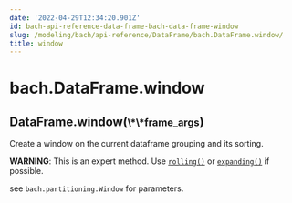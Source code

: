 ```yaml
---
date: '2022-04-29T12:34:20.901Z'
id: bach-api-reference-data-frame-bach-data-frame-window
slug: /modeling/bach/api-reference/DataFrame/bach.DataFrame.window/
title: window
---
```


# bach.DataFrame.window

<div class="method">
<h2 class="signature-class"><span class="additional-name">DataFrame.</span><span class="name">window(</span><small class="parameter-list"><span class="parameter" id="**">\*\*frame_args</span></small>)</h2>


<div class="content">

Create a window on the current dataframe grouping and its sorting.

**WARNING**: This is an expert method. Use [`rolling()`](/docs/modeling/bach/api-reference/DataFrame/bach.DataFrame.rolling/#bach.DataFrame.rolling) or [`expanding()`](/docs/modeling/bach/api-reference/DataFrame/bach.DataFrame.expanding/#bach.DataFrame.expanding) if possible.

see `bach.partitioning.Window` for parameters.


</div>

</div>

